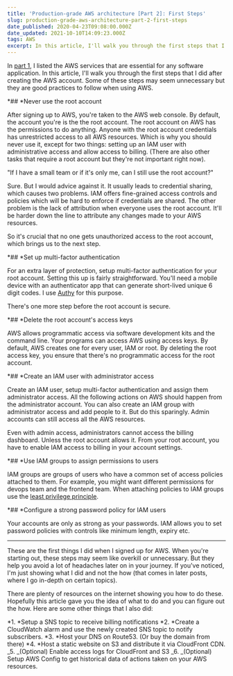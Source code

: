 ```yaml
---
title: 'Production-grade AWS architecture [Part 2]: First Steps'
slug: production-grade-aws-architecture-part-2-first-steps
date_published: 2020-04-23T09:08:00.000Z
date_updated: 2021-10-10T14:09:23.000Z
tags: AWS
excerpt: In this article, I'll walk you through the first steps that I did after creating the AWS account. Some of these steps may seem unnecessary but they are good practices to follow when using AWS.
---
```


In [part 1](*https://ilango.xyz/production-grade-aws-setup-for-startups-part-1-services/*), I listed the AWS services that are essential for any software application. In this article, I'll walk you through the first steps that I did after creating the AWS account. Some of these steps may seem unnecessary but they are good practices to follow when using AWS.

*## *Never use the root account

After signing up to AWS, you're taken to the AWS web console. By default, the account you're is the the root account. The root account on AWS has the permissions to do anything. Anyone with the root account credentials has unrestricted access to all AWS resources. Which is why you should never use it, except for two things: setting up an IAM user with administrative access and allow access to billing. (There are also other tasks that require a root account but they're not important right now).

"If I have a small team or if it's only me, can I still use the root account?"

Sure. But I would advice against it. It usually leads to credential sharing, which causes two problems. IAM offers fine-grained access controls and policies which will be hard to enforce if credentials are shared. The other problem is the lack of attribution when everyone uses the root account. It'll be harder down the line to attribute any changes made to your AWS resources.

So it's crucial that no one gets unauthorized access to the root account, which brings us to the next step.

*## *Set up multi-factor authentication

For an extra layer of protection, setup multi-factor authentication for your root account. Setting this up is fairly straightforward. You'll need a mobile device with an authenticator app that can generate short-lived unique 6 digit codes. I use [Authy](*https://authy.com/*) for this purpose.

There's one more step before the root account is secure.

*## *Delete the root account's access keys

AWS allows programmatic access via software development kits and the command line. Your programs can access AWS using access keys. By default, AWS creates one for every user, IAM or root. By deleting the root access key, you ensure that there's no programmatic access for the root account.

*## *Create an IAM user with administrator access

Create an IAM user, setup multi-factor authentication and assign them administrator access. All the following actions on AWS should happen from the administrator account. You can also create an IAM group with administrator access and add people to it. But do this sparingly. Admin accounts can still access all the AWS resources.

Even with admin access, administrators cannot access the billing dashboard. Unless the root account allows it. From your root account, you have to enable IAM access to billing in your account settings.

*## *Use IAM groups to assign permissions to users

IAM groups are groups of users who have a common set of access policies attached to them. For example, you might want different permissions for devops team and the frontend team. When attaching policies to IAM groups use the [least privilege principle](*https://en.wikipedia.org/wiki/Principle_of_least_privilege*).

*## *Configure a strong password policy for IAM users

Your accounts are only as strong as your passwords. IAM allows you to set password policies with controls like minimum length, expiry etc.

---

These are the first things I did when I signed up for AWS. When you're starting out, these steps may seem like overkill or unnecessary. But they help you avoid a lot of headaches later on in your journey. If you've noticed, I'm just showing what I did and not the how (that comes in later posts, where I go in-depth on certain topics).

There are plenty of resources on the internet showing you how to do these. Hopefully this article gave you the idea of what to do and you can figure out the how. Here are some other things that I also did:

*1. *Setup a SNS topic to receive billing notifications
*2. *Create a CloudWatch alarm and use the newly created SNS topic to notify subscribers.
*3. *Host your DNS on Route53. (Or buy the domain from there)
*4. *Host a static website on S3 and distribute it via CloudFront CDN.
_5. _(Optional) Enable access logs for CloudFront and S3
_6. _(Optional) Setup AWS Config to get historical data of actions taken on your AWS resources.
